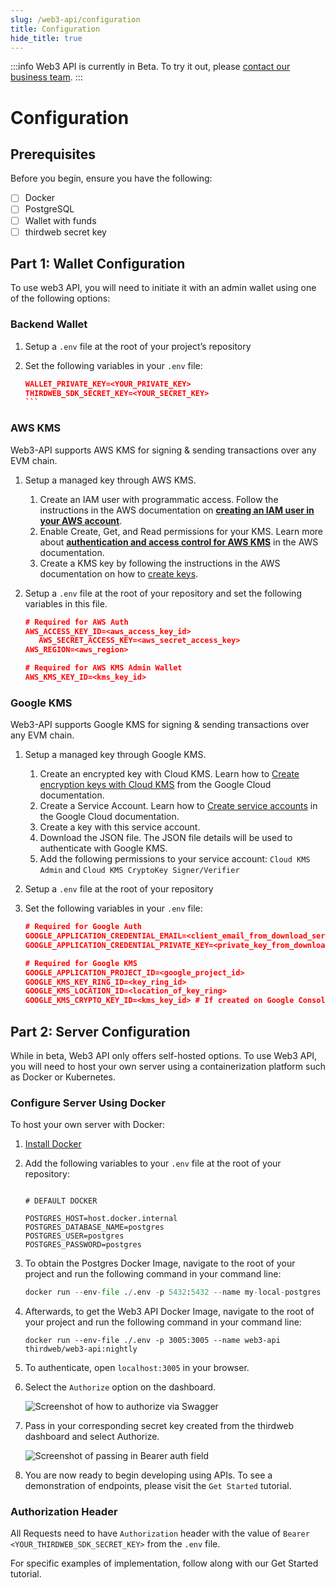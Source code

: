 ```yaml
---
slug: /web3-api/configuration
title: Configuration
hide_title: true
---
```



:::info
Web3 API is currently in Beta. To try it out, please [contact our business team](https://thirdweb.com/contact-us).
:::

# Configuration

## Prerequisites

Before you begin, ensure you have the following:

- [ ] Docker
- [ ] PostgreSQL
- [ ] Wallet with funds
- [ ] thirdweb secret key

## Part 1: Wallet Configuration

To use web3 API, you will need to initiate it with an admin wallet using one of the following options:

### Backend Wallet

1. Setup a `.env` file at the root of your project’s repository
2. Set the following variables in your `.env` file:

   ````json
   WALLET_PRIVATE_KEY=<YOUR_PRIVATE_KEY>
   THIRDWEB_SDK_SECRET_KEY=<YOUR_SECRET_KEY>
   ```
   ````

### AWS KMS

Web3-API supports AWS KMS for signing & sending transactions over any EVM chain.

1. Setup a managed key through AWS KMS.
   1. Create an IAM user with programmatic access. Follow the instructions in the AWS documentation on **[creating an IAM user in your AWS account](https://docs.aws.amazon.com/IAM/latest/UserGuide/id_users_create.html#id_users_create_console)**.
   2. Enable Create, Get, and Read permissions for your KMS. Learn more about **[authentication and access control for AWS KMS](https://docs.aws.amazon.com/kms/latest/developerguide/control-access.html)** in the AWS documentation.
   3. Create a KMS key by following the instructions in the AWS documentation on how to [create keys](https://docs.aws.amazon.com/kms/latest/developerguide/create-keys.html).
2. Setup a `.env` file at the root of your repository and set the following variables in this file.

   ```json
   # Required for AWS Auth
   AWS_ACCESS_KEY_ID=<aws_access_key_id>
      AWS_SECRET_ACCESS_KEY=<aws_secret_access_key>
   AWS_REGION=<aws_region>

   # Required for AWS KMS Admin Wallet
   AWS_KMS_KEY_ID=<kms_key_id>
   ```

### Google KMS

Web3-API supports Google KMS for signing & sending transactions over any EVM chain.

1. Setup a managed key through Google KMS.
   1. Create an encrypted key with Cloud KMS. Learn how to [Create encryption keys with Cloud KMS](https://cloud.google.com/kms/docs/create-encryption-keys#before-you-begin) from the Google Cloud documentation.
   2. Create a Service Account. Learn how to [Create service accounts](https://cloud.google.com/iam/docs/service-accounts-create) in the Google Cloud documentation.
   3. Create a key with this service account.
   4. Download the JSON file. The JSON file details will be used to authenticate with Google KMS.
   5. Add the following permissions to your service account: `Cloud KMS Admin` and `Cloud KMS CryptoKey Signer/Verifier`
2. Setup a `.env` file at the root of your repository
3. Set the following variables in your `.env` file:

   ```json
   # Required for Google Auth
   GOOGLE_APPLICATION_CREDENTIAL_EMAIL=<client_email_from_download_service_account_json>
   GOOGLE_APPLICATION_CREDENTIAL_PRIVATE_KEY=<private_key_from_download_service_account_json>

   # Required for Google KMS
   GOOGLE_APPLICATION_PROJECT_ID=<google_project_id>
   GOOGLE_KMS_KEY_RING_ID=<key_ring_id>
   GOOGLE_KMS_LOCATION_ID=<location_of_key_ring>
   GOOGLE_KMS_CRYPTO_KEY_ID=<kms_key_id> # If created on Google Console
   ```

## Part 2: Server Configuration

While in beta, Web3 API only offers self-hosted options. To use Web3 API, you will need to host your own server using a containerization platform such as Docker or Kubernetes.

### Configure Server Using Docker

To host your own server with Docker:

1. [Install Docker](https://docs.docker.com/get-docker/)
2. Add the following variables to your `.env` file at the root of your repository:

   ```

   # DEFAULT DOCKER

   POSTGRES_HOST=host.docker.internal
   POSTGRES_DATABASE_NAME=postgres
   POSTGRES_USER=postgres
   POSTGRES_PASSWORD=postgres
   ```

3. To obtain the Postgres Docker Image, navigate to the root of your project and run the following command in your command line:

   ```python
   docker run --env-file ./.env -p 5432:5432 --name my-local-postgres -d postgres
   ```

4. Afterwards, to get the Web3 API Docker Image, navigate to the root of your project and run the following command in your command line:

   ```
   docker run --env-file ./.env -p 3005:3005 --name web3-api thirdweb/web3-api:nightly
   ```

5. To authenticate, open `localhost:3005` in your browser.
6. Select the `Authorize` option on the dashboard.

   ![Screenshot of how to authorize via Swagger](./assets/authorize-api.png)

7. Pass in your corresponding secret key created from the thirdweb dashboard and select Authorize.

   ![Screenshot of passing in Bearer auth field](./assets/authorize-bearer.png)

8. You are now ready to begin developing using APIs. To see a demonstration of endpoints, please visit the `Get Started` tutorial.

### Authorization Header

All Requests need to have `Authorization` header with the value of `Bearer <YOUR_THIRDWEB_SDK_SECRET_KEY>` from the `.env` file.

For specific examples of implementation, follow along with our Get Started tutorial.
